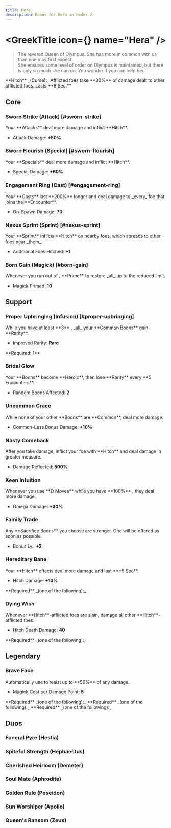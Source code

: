 ```yaml
---
title: Hera
description: Boons for Hera in Hades 2.
---
```




# <GreekTitle icon={<IconHera  />} name="Hera" />

> The revered Queen of Olympus. She has more in common with us than one may first expect.\
> She ensures some level of order on Olympus is maintained, but there is only so much she can do. You wonder if you can help her.

<Box className="mt-4">
  **Hitch** _(Curse):_ Afflicted foes take **30%** of damage dealt to other
  afflicted foes. Lasts **8 Sec.**
</Box>

## Core

### Sworn Strike (Attack) [#sworn-strike]

<BoonTest boon={DbBoons.Hera.swornStrike}>
Your **Attacks** deal more damage and inflict **Hitch**.

- Attack Damage: **+50%**

</BoonTest>

### Sworn Flourish (Special) [#sworn-flourish]

<BoonTest boon={DbBoons.Hera.swornFlourish}>
Your **Specials** deal more damage and inflict **Hitch**.

- Special Damage: **+60%**

</BoonTest>

### Engagement Ring (Cast) [#engagement-ring]

<BoonTest boon={DbBoons.Hera.engagementRing}>
Your **Casts** last **200%** longer and deal damage to _every_ foe that joins the **Encounter**.

- On-Spawn Damage: **70**

</BoonTest>

### Nexus Sprint (Sprint) [#nexus-sprint]

<BoonTest boon={DbBoons.Hera.nexusSprint}>
Your **Sprint** inflicts **Hitch** on nearby foes, which spreads to other foes near _them_.

- Additional Foes Hitched: **+1**

</BoonTest>

### Born Gain (Magick) [#born-gain]

<BoonTest boon={DbBoons.Hera.bornGain}>
Whenever you run out of <IconMagick />, **Prime** to restore _all_ <IconMagick /> up to the reduced limit.

- Magick Primed: **10**

</BoonTest>

## Support

### <TextHighlight type="infusion">Proper Upbringing (Infusion)</TextHighlight> [#proper-upbringing]

<BoonTest boon={DbBoons.Hera.properUpbringing}>
While you have at least **3** <IconEarth />, _all_ your **Common Boons** gain **Rarity**.

- Improved Rarity: <TextHighlight type="rare">**Rare**</TextHighlight>

</BoonTest>

<Callout>
  **Required: 1** <IconEarth />
</Callout>

### Bridal Glow

<BoonTest boon={DbBoons.Hera.bridalGlow}>
Your **Boons** become **Heroic**, then lose **Rarity** every **5 Encounters**.

- Random Boons Affected: **2**

</BoonTest>

### Uncommon Grace

<BoonTest boon={DbBoons.Hera.uncommonGrace}>
While none of your other **Boons** are **Common**, deal more damage.

- Common-Less Bonus Damage: **+10%**

</BoonTest>

### Nasty Comeback

<BoonTest boon={DbBoons.Hera.nastyComeback}>
After you take damage, inflict your foe with **Hitch** and deal damage in greater measure.

- Damage Reflected: **500%**

</BoonTest>

### Keen Intuition

<BoonTest boon={DbBoons.Hera.keenIntuition}>
Whenever you use **Ω Moves** while you have **100%** <IconMagick />, they deal more damage.

- Omega Damage: **+30%**

</BoonTest>

### Family Trade

<BoonTest boon={DbBoons.Hera.familyTrade}>
Any **Sacrifice Boons** you choose are stronger. One will be offered as soon as possible.

- Bonus Lv.: **+2**

</BoonTest>

### Hereditary Bane

<BoonTest boon={DbBoons.Hera.hereditaryBane}>
Your **Hitch** effects deal more damage and last **+5 Sec**.

- Hitch Damage: **+10%**

</BoonTest>

<Callout>
  **Required** _(one of the following):_
  <BoonGrid
    boons={[
      DbBoons.Hera.swornStrike,
      DbBoons.Hera.swornFlourish,
      DbBoons.Hera.nexusSprint,
      DbBoons.Hera.nastyComeback,
    ]}
  />
</Callout>

### Dying Wish

<BoonTest boon={DbBoons.Hera.dyingWish}>
Whenever **Hitch**-afflicted foes are slain, damage all other **Hitch**-afflicted foes.

- Hitch Death Damage: **40**

</BoonTest>

<Callout>
  **Required** _(one of the following):_
  <BoonGrid
    boons={[
      DbBoons.Hera.swornStrike,
      DbBoons.Hera.swornFlourish,
      DbBoons.Hera.nexusSprint,
      DbBoons.Hera.nastyComeback,
    ]}
  />
</Callout>

## <TextHighlight type="legendary">Legendary</TextHighlight>

### <TextHighlight type="legendary">Brave Face</TextHighlight>

<BoonTest boon={DbBoons.Hera.braveFace}>
Automatically use <IconMagick /> to resist up to **50%** of any damage.

- Magick Cost per Damage Point: **5**

</BoonTest>

<Callout>
  **Required** _(one of the following):_
  <BoonGrid boons={[DbBoons.Hera.swornStrike, DbBoons.Hera.swornFlourish]} />
</Callout>

<Callout>
  **Required** _(one of the following):_
  <BoonGrid boons={[DbBoons.Hera.bornGain, DbBoons.Hera.keenIntuition]} />
</Callout>

<Callout>
  **Required** _(one of the following):_
  <BoonGrid boons={[DbBoons.Hera.hereditaryBane, DbBoons.Hera.dyingWish]} />
</Callout>

## <TextHighlight type="duo">Duos</TextHighlight>

### <TextHighlight type="duo">Funeral Pyre</TextHighlight> (Hestia)

<FuneralPyre />

### <TextHighlight type="duo">Spiteful Strength</TextHighlight> (Hephaestus)

<SpitefulStrength />

### <TextHighlight type="duo">Cherished Heirloom</TextHighlight> (Demeter)

<CherishedHeirloom />

### <TextHighlight type="duo">Soul Mate</TextHighlight> (Aphrodite)

<SoulMate />

### <TextHighlight type="duo">Golden Rule</TextHighlight> (Poseidon)

<GoldenRule />

### <TextHighlight type="duo">Sun Worshiper</TextHighlight> (Apollo)

<SunWorshiper />

### <TextHighlight type="duo">Queen's Ransom</TextHighlight> (Zeus)

<QueensRansom />
